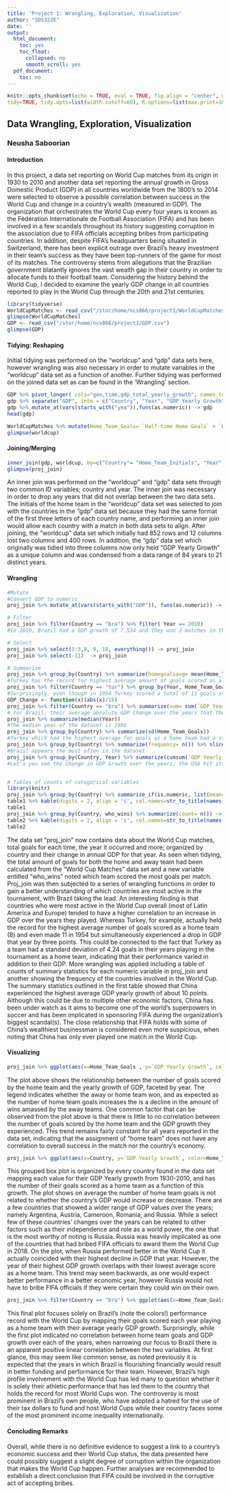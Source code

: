 ```yaml
---
title: 'Project 1: Wrangling, Exploration, Visualization'
author: "SDS322E"
date: ''
output:
  html_document:
    toc: yes
    toc_float:
      collapsed: no
      smooth_scroll: yes
  pdf_document:
    toc: no
---
```


```r
knitr::opts_chunk$set(echo = TRUE, eval = TRUE, fig.align = "center", warning = F, message = F,
tidy=TRUE, tidy.opts=list(width.cutoff=60), R.options=list(max.print=100))
```

## Data Wrangling, Exploration, Visualization

### Neusha Saboorian

#### Introduction 

In this project, a data set reporting on World Cup matches from its origin in 1930 to 2010 and another data set reporting the annual growth in Gross Domestic Product (GDP) in all countries worldwide from the 1800's to 2014 were selected to observe a possible correlation between success in the World Cup and change in a country's wealth (measured in GDP). The organization that orchestrates the World Cup every four years is known as the Fédération Internationale de Football Association (FIFA) and has been involved in a few scandals throughout its history suggesting corruption in the association due to FIFA officials accepting bribes from participating countries. In addition, despite FIFA's headquarters being situated in Switzerland, there has been explicit outrage over Brazil's heavy investment in their team's success as they have been top-runners of the game for most of its matches. The controversy stems from allegations that the Brazilian government blatantly ignores the vast wealth gap in their country in order to allocate funds to their football team. Considering the history behind the World Cup, I decided to examine the yearly GDP change in all countries reported to play in the World Cup through the 20th and 21st centuries. 

```R
library(tidyverse)
WorldCupMatches <- read_csv("/stor/home/ncs866/project1/WorldCupMatches.csv")
glimpse(WorldCupMatches)
GDP <- read_csv("/stor/home/ncs866/project1/GDP.csv")
glimpse(GDP)

```

#### Tidying: Reshaping

Initial tidying was performed on the "worldcup" and "gdp" data sets here, however wrangling was also necessary in order to mutate variables in the "worldcup" data set as a function of another. Further tidying was performed on the joined data set as can be found in the 'Wrangling' section. 

```R
GDP %>% pivot_longer( cols="geo,time,gdp_total_yearly_growth", names_to= "Country", values_to = "GDP" ) %>% select(-1) -> gdp
gdp %>% separate("GDP", into = c("Country", "Year", "GDP Yearly Growth"), sep= ",") -> gdp
gdp %>% mutate_at(vars(starts_with("yea")),funs(as.numeric)) -> gdp
head(gdp)

WorldCupMatches %>% mutate(Home_Team_Goals= `Half-time Home Goals` + `Home Team Goals`) %>% mutate(Away_Team_Goals= `Half-time Away Goals` + `Away Team Goals`) %>% mutate(who_wins= ifelse(Home_Team_Goals > Away_Team_Goals, "Home", "Away")) %>% mutate(Home_Team_Initials = str_replace(`Home Team Initials`, ".+", tolower)) %>% select(-4, -5, -8,-9,-10, -11) %>% mutate(Away_Team_Initials = str_replace('Away Team Initials', ".+", tolower)) %>% select(-6) -> worldcup
glimpse(worldcup)


```
    
#### Joining/Merging

```R
inner_join(gdp, worldcup, by=c("Country"= "Home_Team_Initials", "Year" = "Year")) -> proj_join
glimpse(proj_join)
```

An inner join was performed on the "worldcup" and "gdp" data sets through two common ID variables; country and year. The inner join was necessary in order to drop any years that did not overlap between the two data sets. The initials of the home team in the "worldcup" data set was selected to join with the countries in the "gdp" data set because they had the same format of the first three letters of each country name, and performing an inner join would allow each country with a match in both data sets to align. After joining, the "worldcup" data set which initially had 852 rows and 12 columns lost two columns and 400 rows. In addition, the "gdp" data set which originally was tidied into three columns now only held "GDP Yearly Growth" as a unique column and was condensed from a data range of 84 years to 21 distinct years. 

####  Wrangling

```R
#Mutate
#Convert GDP to numeric
proj_join %>% mutate_at(vars(starts_with("GDP")), funs(as.numeric)) -> proj_join

# Filter
proj_join %>% filter(Country == "bra") %>% filter( Year == 2010)
#In 2010, Brazil had a GDP growth of 7.534 and they won 3 matches in the WC

# Select
proj_join %>% select(1:3,8, 9, 10, everything()) -> proj_join
proj_join %>% select(-11)  -> proj_join

# Summarize 
proj_join %>% group_by(Country) %>% summarize(homegoalsavg= mean(Home_Team_Goals)) %>% arrange(desc(homegoalsavg))
#Turkey has the record for highest average amount of goals scored as a home team in the World Cup, 8 total
proj_join %>% filter(Country == "tur") %>% group_by(Year, Home_Team_Goals, Away_Team_Goals) %>% summarize(sum(`GDP Yearly Growth`)) 
#Surprisingly, even though in 1954 Turkey scored a total of 11 goals indicating a pretty successful year, their GDP dropped by 3 points, where as in 2002 they had a total of 5 goals in their time in the world cup but experienced a 7.70 point increase in GDP
GDP_Change <- function(x)(abs(x)/18)
proj_join %>% filter(Country == "bra") %>% summarize(sum= sum(`GDP Yearly Growth`)) %>% summarize(GDP_Change(sum))
# For Brazil, their average absolute GDP Change over the years that they've played in the world cup is 21.54
proj_join %>% summarize(median(Year))
#The median year of the dataset is 1986
proj_join %>% group_by(Country) %>% summarize(sd(Home_Team_Goals))
#Turkey which had the highest average for goals as a home team had a standard deviation of 4.24 indicating that they varied significantly over the years in performance
proj_join %>% group_by(Country) %>% summarize(frequency= n()) %>% slice_max(frequency)
#Brazil appears the most often in the dataset
proj_join %>% group_by(Country, Year) %>% summarize(cumsum(`GDP Yearly Growth`))
#Let's you see the change in GDP Growth over the years, the USA hit its peak cumulative GDP growth in 1950 after recovering from the Great Depression, and has been fluctuating with an overall decline ever since 


# Tables of counts of categorical variables
library(knitr)
proj_join %>% group_by(Country) %>% summarize_if(is.numeric, list(mean=mean, max=max, min=min)) %>% pivot_longer(-1) %>% pivot_wider(names_from = "name", values_from= "value") -> table1
table1 %>% kable(digits = 2, align = 'c', col.names=str_to_title(names(.)), caption = "Summary Statistics") -> table1
table1
proj_join %>% group_by(Country, who_wins) %>% summarize(count= n()) -> table2
table2 %>% kable(digits = 2, align = 'c', col.names=str_to_title(names(.)), caption = "Frequency of Countries in the WorldCup") -> table2
table2
```

The data set "proj_join" now contains data about the World Cup matches, total goals for each time, the year it occurred and more; organized by country and their change in annual GDP for that year. As seen when tidying, the total amount of goals for both the home and away team had been calculated from the "World Cup Matches" data set and a new variable entitled "who_wins" noted which team scored the most goals per match. Proj_join was then subjected to a series of wrangling functions in order to gain a better understanding of which countries are most active in the tournament, with Brazil taking the lead. An interesting finding is that countries who were most active in the World Cup overall (most of Latin America and Europe) tended to have a higher correlation to an increase in GDP over the years they played. Whereas Turkey, for example, actually held the record for the highest average number of goals scored as a home team (8) and even made 11 in 1954 but simultaneously experienced a drop in GDP that year by three points. This could be connected to the fact that Turkey as a team had a standard deviation of 4.24 goals in their years playing in the tournament as a home team, indicating that their performance varied in addition to their GDP. More wrangling was applied including a table of counts of summary statistics for each numeric variable in proj_join and another showing the frequency of the countries involved in the World Cup. The summary statistics outlined in the first table showed that China experienced the highest average GDP yearly growth of about 10 points. Although this could be due to multiple other economic factors, China has been under watch as it aims to become one of the world's superpowers in soccer and has been implicated in sponsoring FIFA during the organization's biggest scandal(s). The close relationship that FIFA holds with some of China's wealthiest businessman is considered even more suspicious, when noting that China has only ever played one match in the World Cup.


#### Visualizing

```R
proj_join %>% ggplot(aes(x=Home_Team_Goals , y=`GDP Yearly Growth`, color=who_wins)) + geom_smooth(method = "lm",se=F) + geom_point(alpha=0.3) + ggtitle("Home Team Goals vs Annual GDP Growth") + ylab("GDP Yearly Growth") + xlab("Home Team Goals") + facet_wrap(~Year) + scale_x_continuous(limits = c(0,12)) + scale_y_continuous(breaks = seq(-20, 20, 10)) + theme(plot.title = element_text(hjust=0.5), axis.text.x = element_text(angle=90, hjust=1), panel.background = element_rect(fill="white", color="black", size=0.2, linetype = "solid")) + guides(color=guide_legend("Who Wins"))

```

The plot above shows the relationship between the number of goals scored by the home team and the yearly growth of GDP, faceted by year. The legend indicates whether the away or home team won, and as expected as the number of home team goals increases the is a decline in the amount of wins amassed by the away teams. One common factor that can be observed from the plot above is that there is little to no correlation between the number of goals scored by the home team and the GDP growth they experienced. This trend remains fairly constant for all years reported in the data set, indicating that the assignment of "home team" does not have any correlation to overall success in the match nor the country's economy. 

```R
proj_join %>% ggplot(aes(x=Country, y=`GDP Yearly Growth`, color=Home_Team_Goals)) + geom_boxplot() + geom_jitter(alpha=0.5, aes(color=Home_Team_Goals)) + ggtitle("GDP Yearly Growth by Country as a Function of Home Team Goals") +  theme(axis.text.x = element_text(angle=90, hjust=1, vjust = 1)) + scale_y_continuous(name= "GDP Yearly Growth", seq(-20,20, 2)) + guides(color=guide_legend("Home Team Goals"))
```

This grouped box plot is organized by every country found in the data set mapping each value for their GDP Yearly growth from 1930-2010, and has the number of their goals scored as a home team as a function of this growth. The plot shows on average the number of home team goals is not related to whether the country's GDP would increase or decrease. There are a few countries that showed a wider range of GDP values over the years; namely Argentina, Austria, Cameroon, Romania, and Russia. While a select few of these countries' changes over the years can be related to other factors such as their independence and role as a world power, the one that is the most worthy of noting is Russia. Russia was heavily implicated as one of the countries that had bribed FIFA officials to award them the World Cup in 2018. On the plot, when Russia performed better in the World Cup it actually coincided with their highest decline in GDP that year. However, the year of their highest GDP growth overlaps with their lowest average score as a home team. This trend may seem backwards, as one would expect better performance in a better economic year, however Russia would not have to bribe FIFA officials if they were certain they could win on their own. 

```R
proj_join %>% filter(Country == "bra") %>% ggplot(aes(x=Home_Team_Goals, y=`GDP Yearly Growth`)) + geom_point(stat = "summary", fun=mean, color= "yellow") + geom_smooth(method = "lm", se=F, color= "blue") + theme(axis.text.x = element_text(angle=90, vjust=0.1, hjust=0.1), panel.background = element_rect(fill = "darkgreen", color = "white", linetype = "solid")) + ggtitle("Average Changes in Brazil's GDP vs Goals Scored as the Home Team") + scale_y_continuous(name = "Average GDP Yearly Growth", breaks = seq(0,15, 1)) + scale_x_continuous(name = "Home Team Goals", breaks=(seq(0,10, 1)))
```

This final plot focuses solely on Brazil's (note the colors!) performance record with the World Cup by mapping their goals scored each year playing as a home team with their average yearly GDP growth. Surprisingly, while the first plot indicated no correlation between home team goals and GDP growth over each of the years, when narrowing our focus to Brazil there is an apparent positive linear correlation between the two variables. At first glance, this may seem like common sense, as noted previously it is expected that the years in which Brazil is flourishing financially would result in better funding and performance for their team. However, Brazil's high profile involvement with the World Cup has led many to question whether it is solely their athletic performance that has led them to the country that holds the record for most World Cups won. The controversy is most prominent in Brazil's own people, who have adopted a hatred for the use of their tax dollars to fund and host World Cups while their country faces some of the most prominent income inequality internationally.  

#### Concluding Remarks

Overall, while there is no definitive evidence to suggest a link to a country's economic success and their World Cup status, the data presented here could possibly suggest a slight degree of corruption within the organization that makes the World Cup happen. Further analyses are recommended to establish a direct conclusion that FIFA could be involved in the corruptive act of accepting bribes. 




